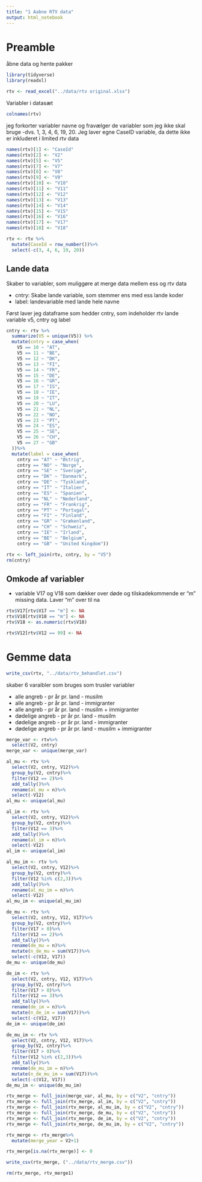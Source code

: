 ---
title: "1 Aabne RTV data"
output: html_notebook
---

# Preamble

åbne data og hente pakker

```{r hente pakker, message=FALSE, include=FALSE, echo=FALSE}
library(tidyverse)
library(readxl)
```

```{r åbne data, message=FALSE, include=FALSE, echo=FALSE}
rtv <- read_excel("../data/rtv original.xlsx")
```

Variabler i datasæt

```{r}
colnames(rtv)
```

jeg forkorter variabler navne og fravælger de variabler som jeg ikke skal bruge -dvs. 1, 3, 4, 6, 19, 20. Jeg laver egne CaseID variable, da dette ikke er inkluderet i limited rtv data

```{r}
names(rtv)[1] <- "CaseId"
names(rtv)[2] <- "V2"
names(rtv)[5] <- "V5"
names(rtv)[7] <- "V7"
names(rtv)[8] <- "V8"
names(rtv)[9] <- "V9"
names(rtv)[10] <- "V10"
names(rtv)[11] <- "V11"
names(rtv)[12] <- "V12"
names(rtv)[13] <- "V13"
names(rtv)[14] <- "V14"
names(rtv)[15] <- "V15"
names(rtv)[16] <- "V16"
names(rtv)[17] <- "V17"
names(rtv)[18] <- "V18"

rtv <- rtv %>%
  mutate(CaseId = row_number())%>%
  select(-c(3, 4, 6, 19, 20))
```

## Lande data

Skaber to variabler, som muliggøre at merge data mellem ess og rtv data

-   cntry: Skabe lande variable, som stemmer ens med ess lande koder
-   label: landevariable med lande hele navne

Først laver jeg dataframe som hedder cntry, som indeholder rtv lande variable v5, cntry og label

```{r lande variabler datasæt, message=FALSE, include=FALSE, echo=FALSE}
cntry <- rtv %>%
  summarize(V5 = unique(V5)) %>%
  mutate(cntry = case_when(
    V5 == 10 ~ "AT",
    V5 == 11 ~ "BE",
    V5 == 12 ~ "DK",
    V5 == 13 ~ "FI",
    V5 == 14 ~ "FR",
    V5 == 15 ~ "DE",
    V5 == 16 ~ "GR",
    V5 == 17 ~ "IS",
    V5 == 18 ~ "IE",
    V5 == 19 ~ "IT",
    V5 == 20 ~ "LU",
    V5 == 21 ~ "NL",
    V5 == 22 ~ "NO",
    V5 == 23 ~ "PT",
    V5 == 24 ~ "ES",
    V5 == 25 ~ "SE",
    V5 == 26 ~ "CH",
    V5 == 27 ~ "GB"
  ))%>%
  mutate(label = case_when(
    cntry == "AT" ~ "Østrig",
    cntry == "NO" ~ "Norge",
    cntry == "SE" ~ "Sverige",
    cntry == "DK" ~ "Danmark",
    cntry == "DE" ~ "Tyskland",
    cntry == "IT" ~ "Italien",
    cntry == "ES" ~ "Spanien",
    cntry == "NL" ~ "Nederland",
    cntry == "FR" ~ "Frankrig",
    cntry == "PT" ~ "Portugal",
    cntry == "FI" ~ "Finland",
    cntry == "GR" ~ "Grækenland",
    cntry == "CH" ~ "Schweiz",
    cntry == "IE" ~ "Irland",
    cntry == "BE" ~ "Belgium",
    cntry == "GB" ~ "United Kingdom"))

rtv <- left_join(rtv, cntry, by = "V5")
rm(cntry)
```

## Omkode af variabler

-   variable V17 og V18 som dækker over døde og tilskadekommende er "m" missing data. Laver "m" over til na

```{r}
rtv$V17[rtv$V17 == "m"] <- NA
rtv$V18[rtv$V18 == "m"] <- NA
rtv$V18 <- as.numeric(rtv$V18)
```

```{r}
rtv$V12[rtv$V12 == 99] <- NA
```

# Gemme data
```{r}
write_csv(rtv, "../data/rtv_behandlet.csv")
```

skaber 6 varaibler som bruges som trusler variabler 

- alle angreb - pr år pr. land  - musilm
- alle angreb - pr år pr. land  - immigranter
- alle angreb - pr år pr. land  - musilm + immigranter
- dødelige angreb - pr år pr. land  - musilm
- dødelige angreb - pr år pr. land  - immigranter
- dødelige angreb - pr år pr. land  - musilm + immigranter
```{r}
merge_var <- rtv%>%
  select(V2, cntry)
merge_var <- unique(merge_var)
```

```{r}
al_mu <- rtv %>%
  select(V2, cntry, V12)%>%
  group_by(V2, cntry)%>%
  filter(V12 == 2)%>%
  add_tally()%>%
  rename(al_mu = n)%>%
  select(-V12)
al_mu <- unique(al_mu)

al_im <- rtv %>%
  select(V2, cntry, V12)%>%
  group_by(V2, cntry)%>%
  filter(V12 == 3)%>%
  add_tally()%>%
  rename(al_im = n)%>%
  select(-V12)
al_im <- unique(al_im)

al_mu_im <- rtv %>%
  select(V2, cntry, V12)%>%
  group_by(V2, cntry)%>%
  filter(V12 %in% c(2,3))%>%
  add_tally()%>%
  rename(al_mu_im = n)%>%
  select(-V12)
al_mu_im <- unique(al_mu_im)

de_mu <- rtv %>%
  select(V2, cntry, V12, V17)%>%
  group_by(V2, cntry)%>%
  filter(V17 > 0)%>%
  filter(V12 == 2)%>%
  add_tally()%>%
  rename(de_mu = n)%>%
  mutate(n_de_mu = sum(V17))%>%
  select(-c(V12, V17))
de_mu <- unique(de_mu)

de_im <- rtv %>%
  select(V2, cntry, V12, V17)%>%
  group_by(V2, cntry)%>%
  filter(V17 > 0)%>%
  filter(V12 == 3)%>%
  add_tally()%>%
  rename(de_im = n)%>%
  mutate(n_de_im = sum(V17))%>%
  select(-c(V12, V17))
de_im <- unique(de_im)

de_mu_im <- rtv %>%
  select(V2, cntry, V12, V17)%>%
  group_by(V2, cntry)%>%
  filter(V17 > 0)%>%
  filter(V12 %in% c(2,3))%>%
  add_tally()%>%
  rename(de_mu_im = n)%>%
  mutate(n_de_mu_im = sum(V17))%>%
  select(-c(V12, V17))
de_mu_im <- unique(de_mu_im)
```


```{r}
rtv_merge <- full_join(merge_var, al_mu, by = c("V2", "cntry"))
rtv_merge <- full_join(rtv_merge, al_im, by = c("V2", "cntry"))
rtv_merge <- full_join(rtv_merge, al_mu_im, by = c("V2", "cntry"))
rtv_merge <- full_join(rtv_merge, de_mu, by = c("V2", "cntry"))
rtv_merge <- full_join(rtv_merge, de_im, by = c("V2", "cntry"))
rtv_merge <- full_join(rtv_merge, de_mu_im, by = c("V2", "cntry"))

rtv_merge <- rtv_merge%>%
  mutate(merge_year = V2+1)

rtv_merge[is.na(rtv_merge)] <- 0
```

```{r}
write_csv(rtv_merge, ("../data/rtv_merge.csv"))
```

```{r}
rm(rtv_merge, rtv_merge1)
```


